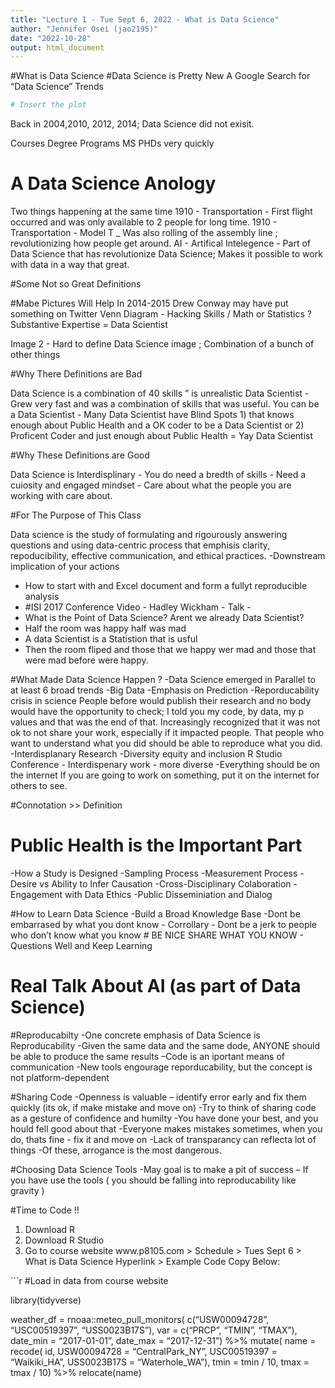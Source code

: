 ```yaml
---
title: "Lecture 1 - Tue Sept 6, 2022 - What is Data Science"
author: "Jennifer Osei (jao2195)"
date: "2022-10-28"
output: html_document
---
```



#What is Data Science 
#Data Science is Pretty New
A Google Search for "Data Science" Trends

```r
# Insert the plot
```

Back in 2004,2010, 2012, 2014; Data Science did not exisit.

Courses 
Degree Programs 
MS
PHDs very quickly

# A Data Science Anology 
Two things happening at the same time
1910 - Transportation - First flight occurred and was only available to 2 people for long time. 
1910 - Transportation - Model T _ Was also rolling of the assembly line ; revolutionizing how people get around. 
AI - Artifical Intelegence - Part of Data Science that has revolutionize Data Science; Makes it possible to work with data in a way that great. 

#Some Not so Great Definitions


#Mabe Pictures Will Help 
In 2014-2015 Drew Conway may have put something on Twitter 
Venn Diagram - Hacking Skills / Math or Statistics ? Substantive Expertise  = Data Scientist 

Image 2 - Hard to define Data Science image ; Combination of a bunch of other things 


#Why There Definitions are Bad

Data Science is a combination of 40 skills " is unrealistic
Data Scientist - Grew very fast and was a combination of skills that was useful.
You can be a Data Scientist - Many Data Scientist have Blind Spots 1) that knows enough about Public Health and a OK coder to be a Data Scientist or 
2) Proficent Coder and just enough about Public Health = Yay Data Scientist

#Why These Definitions are Good 

Data Science is Interdisplinary 
- You do need a bredth of skills 
- Need a cuiosity and engaged mindset - Care about what the people you are working with care about. 

#For The Purpose of This Class 

Data science is the study of formulating and rigourously answering questions and using data-centric process that emphisis clarity, repoducibility, effective communication, and ethical practices. 
-Downstream implication of your actions

- How to start with and Excel document and form a fullyt reproducible analysis 
-
#ISI 2017 Conference 
Video - Hadley Wickham - Talk - 
- What is the Point of Data Science? Arent we already Data Scientist?
- Half the room was happy half was mad 
- A data Scientist is a Statistion that is usful 
- Then the room fliped and those that we happy wer mad and those that were mad before were happy. 

#What Made Data Science Happen ?
-Data Science emerged in Parallel to at least 6 broad trends 
-Big Data 
-Emphasis on Prediction 
-Reporducability crisis in science 
  People before would publish their research and no body would have the opportunity to check; I told you my code, by data, my p values and that was the end of that. 
  Increasingly recognized that it was not ok to not share your work, especially if it impacted people. That people who want to understand what you did should be able to reproduce what you did. 
-Interdisplanary Research
-Diversity equity and inclusion 
  R Studio Conference - Interdispenary work - more diverse
-Everything should be on the internet
  If you are going to work on something, put it on the internet for others to see. 


#Connotation >> Definition 

# Public Health is the Important Part 
-How a Study is Designed 
-Sampling Process 
-Measurement Process 
-Desire vs Ability to Infer Causation 
-Cross-Disciplinary Colaboration 
-Engagement with Data Ethics 
-Public Disseminiation and Dialog 

#How to Learn Data Science 
-Build a Broad Knowledge Base 
-Dont be embarrased by what you dont know 
- Corrollary - Dont be a jerk to people who don't know what you know # BE NICE SHARE WHAT YOU KNOW 
- Questions Well and Keep Learning 


# Real Talk About AI (as part of Data Science) 


#Reproducabilty
-One concrete emphasis of Data Science is Reproducability 
-Given the same data and the same dode, ANYONE should be able to produce the same results 
--Code is an iportant means of communication 
-New tools engourage reporducability, but the concept is not platform-dependent 

#Sharing Code 
-Openness is valuable -- identify error early and fix them quickly (its ok, if make mistake and move on)
-Try to think of sharing code as a gesture of confidence and humilty
  -You have done your best, and you hould fell good about that 
  -Everyone makes mistakes sometimes, when you do, thats fine - fix it and move on 
-Lack of transparancy can reflecta lot of things 
-Of these, arrogance is the most dangerous.


#Choosing Data Science Tools 
-May goal is to make a pit of success 
-- If you have use the tools ( you should be falling into reproducability like gravity )

#Time to Code !!

1) Download R 
2) Download R Studio 
3) Go to course website www.p8105.com > Schedule > Tues Sept 6 > What is Data Science Hyperlink > Example Code Copy Below:


```r

#Load in data from course website

library(tidyverse)

weather_df = 
  rnoaa::meteo_pull_monitors(
    c("USW00094728", "USC00519397", "USS0023B17S"),
    var = c("PRCP", "TMIN", "TMAX"), 
    date_min = "2017-01-01",
    date_max = "2017-12-31") %>%
  mutate(
    name = recode(
      id, 
      USW00094728 = "CentralPark_NY", 
      USC00519397 = "Waikiki_HA",
      USS0023B17S = "Waterhole_WA"),
    tmin = tmin / 10,
    tmax = tmax / 10) %>%
  relocate(name)